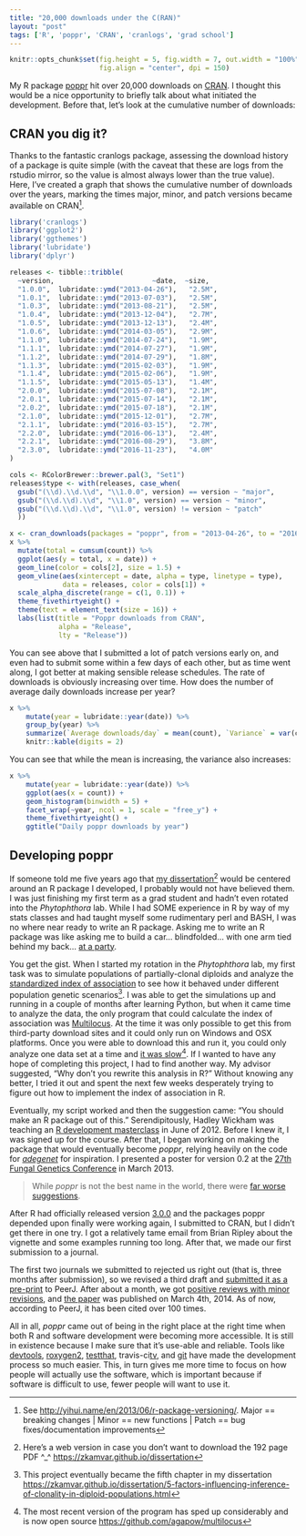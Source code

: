 ```yaml
---
title: "20,000 downloads under the C(RAN)"
layout: "post"
tags: ['R', 'poppr', 'CRAN', 'cranlogs', 'grad school']
---
```


```r
knitr::opts_chunk$set(fig.height = 5, fig.width = 7, out.width = "100%", 
                      fig.align = "center", dpi = 150)
```

My R package [poppr](https://github.com/grunwaldlab/poppr#readme) hit over 
20,000 downloads on [CRAN](https://CRAN.R-project.org/package=poppr). I thought
this would be a nice opportunity to briefly talk about what initiated the 
development. Before that, let's look at the cumulative number of downloads:

## CRAN you dig it?

Thanks to the fantastic cranlogs package, assessing the download history of a
package is quite simple (with the caveat that these are logs from the rstudio
mirror, so the value is almost always lower than the true value). Here, I've
created a graph that shows the cumulative number of downloads over the years,
marking the times major, minor, and patch versions became available on CRAN[^0]. 

```r
library('cranlogs')
library('ggplot2')
library('ggthemes')
library('lubridate')
library('dplyr')

releases <- tibble::tribble(
  ~version,                        ~date,  ~size,
  "1.0.0",	lubridate::ymd("2013-04-26"),	"2.5M",
  "1.0.1",	lubridate::ymd("2013-07-03"),	"2.5M",
  "1.0.3",	lubridate::ymd("2013-08-21"),	"2.5M",
  "1.0.4",	lubridate::ymd("2013-12-04"),	"2.7M",
  "1.0.5",	lubridate::ymd("2013-12-13"),	"2.4M",
  "1.0.6",	lubridate::ymd("2014-03-05"),	"2.9M",
  "1.1.0",	lubridate::ymd("2014-07-24"),	"1.9M",
  "1.1.1",	lubridate::ymd("2014-07-27"),	"1.9M",
  "1.1.2",	lubridate::ymd("2014-07-29"),	"1.8M",
  "1.1.3",	lubridate::ymd("2015-02-03"),	"1.9M",
  "1.1.4",	lubridate::ymd("2015-02-06"),	"1.9M",
  "1.1.5",	lubridate::ymd("2015-05-13"),	"1.4M",
  "2.0.0",	lubridate::ymd("2015-07-08"),	"2.1M",
  "2.0.1",	lubridate::ymd("2015-07-14"),	"2.1M",
  "2.0.2",	lubridate::ymd("2015-07-18"),	"2.1M",
  "2.1.0",	lubridate::ymd("2015-12-01"),	"2.7M",
  "2.1.1",	lubridate::ymd("2016-03-15"),	"2.7M",
  "2.2.0",	lubridate::ymd("2016-06-13"),	"2.4M",
  "2.2.1",	lubridate::ymd("2016-08-29"),	"3.8M",
  "2.3.0",	lubridate::ymd("2016-11-23"),	"4.0M"
)

cols <- RColorBrewer::brewer.pal(3, "Set1")
releases$type <- with(releases, case_when(
  gsub("(\\d).\\d.\\d", "\\1.0.0", version) == version ~ "major",
  gsub("(\\d.\\d).\\d", "\\1.0", version) == version ~ "minor",
  gsub("(\\d.\\d).\\d", "\\1.0", version) != version ~ "patch"
  ))

x <- cran_downloads(packages = "poppr", from = "2013-04-26", to = "2016-12-28")
x %>% 
  mutate(total = cumsum(count)) %>%
  ggplot(aes(y = total, x = date)) + 
  geom_line(color = cols[2], size = 1.5) + 
  geom_vline(aes(xintercept = date, alpha = type, linetype = type), 
             data = releases, color = cols[1]) +
  scale_alpha_discrete(range = c(1, 0.1)) +
  theme_fivethirtyeight() +
  theme(text = element_text(size = 16)) +
  labs(list(title = "Poppr downloads from CRAN",
            alpha = "Release",
            lty = "Release"))
```

You can see above that I submitted a lot of patch versions early on, and even
had to submit some within a few days of each other, but as time went along, I
got better at making sensible release schedules. The rate of downloads is 
obviously increasing over time. How does the number of average daily downloads
increase per year?

```r
x %>% 
	mutate(year = lubridate::year(date)) %>% 
	group_by(year) %>%
	summarize(`Average downloads/day` = mean(count), `Variance` = var(count)) %>%
	knitr::kable(digits = 2)
```


You can see that while the mean is increasing, the variance also increases:

```r
x %>% 
	mutate(year = lubridate::year(date)) %>% 
	ggplot(aes(x = count)) +
	geom_histogram(binwidth = 5) +
	facet_wrap(~year, ncol = 1, scale = "free_y") +
	theme_fivethirtyeight() +
	ggtitle("Daily poppr downloads by year")
```

## Developing poppr

If someone told me five years ago that [my dissertation][0][^1]
would be centered around an R package I developed, I probably would not have 
believed them. I was just finishing my first term as a grad student and hadn't
even rotated into the *Phytophthora* lab. While I had SOME experience in R by
way of my stats classes and had taught myself some rudimentary perl and BASH, I
was no where near ready to write an R package. Asking me to write an R package
was like asking me to build a car... blindfolded... with one arm tied behind my
back... [at a party][1].

You get the gist. When I started my rotation in the *Phytophthora* lab, my first
task was to simulate populations of partially-clonal diploids and analyze the
[standardized index of association][2] to see how it behaved under different
population genetic scenarios[^2]. I was able to get the simulations up and
running in a couple of months after learning Python, but when it came time to
analyze the data, the only program that could calculate the index of association
was [Multilocus](http://www.agapow.net/software/multilocus/). At the time it was
only possible to get this from third-party download sites and it could only run
on Windows and OSX platforms. Once you were able to download this and run it,
you could only analyze one data set at a time and [it was slow][4][^3]. If I
wanted to have any hope of completing this project, I had to find another way.
My advisor suggested, "Why don't you rewrite this analysis in R?" Without
knowing any better, I tried it out and spent the next few weeks desperately
trying to figure out how to implement the index of association in R.

Eventually, my script worked and then the suggestion came: "You should make an R
package out of this." Serendipitously, Hadley Wickham was teaching an [R
development masterclass][5] in June of 2012. Before I knew it, I was signed up
for the course. After that, I began working on making the package that would
eventually become *poppr*, relying heavily on the code for [*adegenet*][5.1]
for inspiration. I presented a poster for version 0.2 at the [27th Fungal
Genetics Conference][6] in March 2013.

> While *poppr* is not the best name in the world, there were [far worse
> suggestions](https://github.com/zkamvar/PiG_Multitool#whats-in-a-name).

After R had officially released version [3.0.0][6.1] and the packages poppr
depended upon finally were working again, I submitted to CRAN, but I didn't get
there in one try. I got a relatively tame email from Brian Ripley about the 
vignette and some examples running too long. After that, we made our first
submission to a journal.

The first two journals we submitted to rejected us right out (that is, three 
months after submission), so we revised a third draft and [submitted it as a 
pre-print][7] to PeerJ. After about a month, we got [positive reviews with minor
revisions][8], and [the paper][9] was published on March 4th, 2014. As of now,
according to PeerJ, it has been cited over 100 times.

All in all, *poppr* came out of being in the right place at the right time when
both R and software development were becoming more accessible. It is still in
existence because I make sure that it's use-able and reliable. Tools like 
[devtools][dt], [roxygen2][rg], [testthat][tt],  travis-ci[tv], and [git][git]
have made the development process so much easier. This, in turn gives me more
time to focus on how people will actually use the software, which is important
because if software is difficult to use, fewer people will want to use it.

[0]: http://hdl.handle.net/1957/60042
[1]: https://youtu.be/l7iVsdRbhnc
[2]: http://grunwaldlab.github.io/Population_Genetics_in_R/Linkage_disequilibrium.html
[3]: http://simupop.sourceforge.net/
[4]: https://peerj.com/articles/281/#table-6
[5]: http://courses.had.co.nz/12-devtools/
[5.1]: https://github.com/thibautjombart/adegenet
[6]: http://www.fgsc.net/27thFGC/index.htm
[6.1]: https://www.r-statistics.com/2013/04/r-3-0-0-is-released-whats-new-and-how-to-upgrade/
[7]: https://peerj.com/preprints/161/
[8]: https://peerj.com/articles/281/reviews/
[9]: https://peerj.com/articles/281/
[dt]: https://CRAN.R-project.org/package=devtools
[rg]: https://CRAN.R-project.org/package=roxygen2
[tt]: https://CRAN.R-project.org/package=testthat
[tv]: https://travis-ci.org
[git]: https://git-scm.com/ 

[^0]: See <http://yihui.name/en/2013/06/r-package-versioning/>. Major == breaking changes \| Minor == new functions \| Patch == bug fixes/documentation improvements
[^1]: Here's a web version in case you don't want to download the 192 page PDF ^_^ <https://zkamvar.github.io/dissertation>
[^2]: This project eventually became the fifth chapter in my dissertation <https://zkamvar.github.io/dissertation/5-factors-influencing-inference-of-clonality-in-diploid-populations.html>
[^3]: The most recent version of the program has sped up considerably and is now open source <https://github.com/agapow/multilocus>

